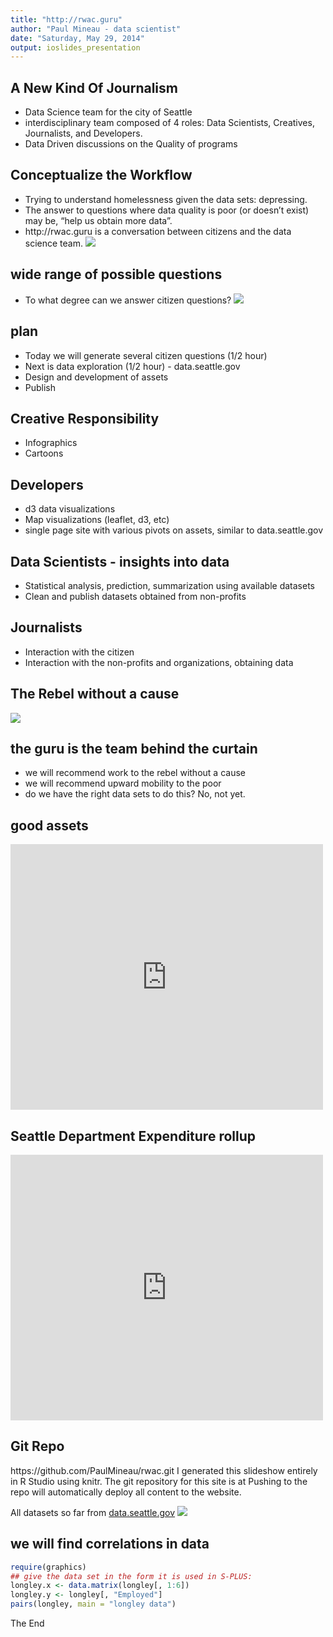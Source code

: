 ```yaml
---
title: "http://rwac.guru"
author: "Paul Mineau - data scientist"
date: "Saturday, May 29, 2014"
output: ioslides_presentation
---
```


## A New Kind Of Journalism

- Data Science team for the city of Seattle
- interdisciplinary team composed of 4 roles: Data Scientists, Creatives, Journalists, and Developers.
- Data Driven discussions on the Quality of programs

## Conceptualize the Workflow
- Trying to understand homelessness given the data sets: depressing.
- The answer to questions where data quality is poor (or doesn't exist) may be, "help us obtain more data". 
- http://rwac.guru is a conversation between citizens and the data science team. 
<img src="rwacquestion1.gif" />

## wide range of possible questions
- To what degree can we answer citizen questions?
<img src="rwacquestion2.gif" />

## plan

- Today we will generate several citizen questions (1/2 hour)
- Next is data exploration (1/2 hour) - data.seattle.gov 
- Design and development of assets
- Publish

## Creative Responsibility

- Infographics
- Cartoons 

## Developers

- d3 data visualizations
- Map visualizations (leaflet, d3, etc)
- single page site with various pivots on assets, similar to data.seattle.gov

## Data Scientists - insights into data

- Statistical analysis, prediction, summarization using available datasets
- Clean and publish datasets obtained from non-profits 

## Journalists

- Interaction with the citizen
- Interaction with the non-profits and organizations, obtaining data

## The Rebel without a cause

<img src="Albert-Camus.jpg" />

## the guru is the team behind the curtain

- we will recommend work to the rebel without a cause
- we will recommend upward mobility to the poor
- do we have the right data sets to do this? No,  not yet. 

## good assets 
<div><iframe width="500px" title="SeattleCrime" height="425px" src="https://data.seattle.gov/w/fgy8-byjy/2myu-6xk5?cur=gnSzaeVKuZO&from=root" frameborder="0" scrolling="no"><a href="https://data.seattle.gov/Public-Safety/SeattleCrime/fgy8-byjy" title="SeattleCrime" target="_blank">SeattleCrime</a></iframe></div>


## Seattle Department Expenditure rollup
<div><iframe width="500px" title="Department Rollup - Pie Chart" height="425px" src="https://data.seattle.gov/w/sfv9-ahhf/2myu-6xk5?cur=i9QiT5MDj4f&from=root" frameborder="0" scrolling="no"><a href="https://data.seattle.gov/Finance/Department-Rollup-Pie-Chart/sfv9-ahhf" title="Department Rollup - Pie Chart" target="_blank">Department Rollup - Pie Chart</a></iframe></div>

## Git Repo
https://github.com/PaulMineau/rwac.git
I generated this slideshow entirely in R Studio using knitr. The git repository for this site is at 
Pushing to the repo will automatically deploy all content to the website. 

All datasets so far from <a href="http://data.seattle.gov">data.seattle.gov</a>
<img src="rwacquestion1.gif" />

## we will find correlations in data
```r
require(graphics)
## give the data set in the form it is used in S-PLUS:
longley.x <- data.matrix(longley[, 1:6])
longley.y <- longley[, "Employed"]
pairs(longley, main = "longley data")
```

The End
